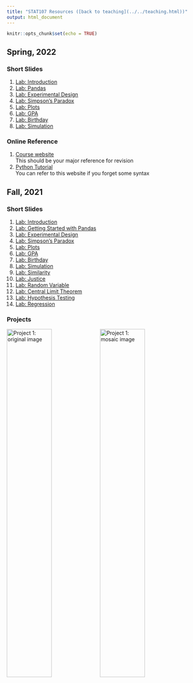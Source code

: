 ```yaml
---
title: "STAT107 Resources ([back to teaching](../../teaching.html))"
output: html_document
---
```


```r
knitr::opts_chunk$set(echo = TRUE)
```

## Spring, 2022

### Short Slides
1. [Lab: Introduction](2022S/01_intro.pdf)  
2. [Lab: Pandas](2022S/02_pandas.pdf)  
3. [Lab: Experimental Design](2022S/03_exp_design.pdf)  
4. [Lab: Simpson's Paradox](2022S/04_simpsons_paradox.pdf)  
5. [Lab: Plots](2022S/05_plots.pdf)  
6. [Lab: GPA](2022S/06_gpa.pdf)  
7. [Lab: Birthday](2022S/07_birthday.pdf)  
8. [Lab: Simulation](2022S/08_simulation.pdf)  

### Online Reference
1. [Course website](https://discovery.cs.illinois.edu/stat107-sp22/)  
This should be your major reference for revision  
2. [Python Tutorial](https://www.w3schools.com/PYTHON/)  
You can refer to this website if you forget some syntax  

## Fall, 2021

### Short Slides
1. [Lab: Introduction](2021F/slide_intro.pdf)  
2. [Lab: Getting Started with Pandas](2021F/slide_pandas.pdf)  
3. [Lab: Experimental Design](2021F/slide_exp_design.pdf)  
4. [Lab: Simpson's Paradox](2021F/slide_simpsons_paradox.pdf)  
5. [Lab: Plots](2021F/slide_plots.pdf)  
6. [Lab: GPA](2021F/slide_gpa.pdf)  
7. [Lab: Birthday](2021F/slide_birthday.pdf)  
8. [Lab: Simulation](2021F/slide_simulation.pdf)  
9. [Lab: Similarity](2021F/slide_similarity.pdf)  
10. [Lab: Justice](2021F/slide_justice.pdf)  
11. [Lab: Random Variable](2021F/slide_random-variable.pdf)  
12. [Lab: Central Limit Theorem](2021F/slide_clt.pdf)  
13. [Lab: Hypothesis Testing](2021F/slide_hypothesis-tests.pdf)  
14. [Lab: Regression](2021F/slide_regression.pdf)  

### Projects
![Project 1: original image](2021F/bond.jpg){width=49%}
![Project 1: mosaic image](2021F/mosaic-web.jpg){width=49%}